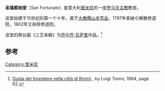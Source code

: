 '''圣福都纳堂'''（San Fortunato）是意大利[[里米尼|里米尼]]的一座[[罗马天主教|罗马天主教]]教堂。

该堂始建于15世纪的第一个十年，属于[[天主教大橄欖山自治會院區|大橄欖山]][[本笃会|本笃会]]。1797年拿破仑解散修道院，1802年又拆除修道院。 

该堂的祭台画《三王来朝》为[[乔尔乔·瓦萨里|乔尔乔·瓦萨里]]作品。<ref>[https://books.google.com/books?id=DrA7AQAAIAAJ Guida del forestiere nella città di Rimini] {{Wayback|url=https://books.google.com/books?id=DrA7AQAAIAAJ |date=20160505090816 }}, by Luigi Tonini, 1864, page 62.</ref>

==参考==
{{Reflist}}
[[Category:里米尼|Category:里米尼]]